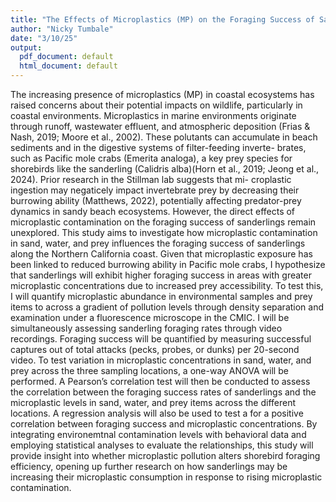 ```yaml
---
title: "The Effects of Microplastics (MP) on the Foraging Success of Sanderlings Calidris alba"
author: "Nicky Tumbale"
date: "3/10/25"
output:
  pdf_document: default
  html_document: default
---
```


  The increasing presence of microplastics (MP) in coastal ecosystems has raised concerns about their potential
impacts on wildlife, particularly in coastal environments. Microplastics in marine environments originate
through runoff, wastewater effluent, and atmospheric deposition (Frias & Nash, 2019; Moore et al., 2002).
These polutants can accumulate in beach sediments and in the digestive systems of filter-feeding inverte-
brates, such as Pacific mole crabs (Emerita analoga), a key prey species for shorebirds like the sanderling
(Calidris alba)(Horn et al., 2019; Jeong et al., 2024). Prior research in the Stillman lab suggests that mi-
croplastic ingestion may negaticely impact invertebrate prey by decreasing their burrowing ability (Matthews,
2022), potentially affecting predator-prey dynamics in sandy beach ecosystems. However, the direct effects
of microplastic contamination on the foraging success of sanderlings remain unexplored.
  This study aims to investigate how microplastic contamination in sand, water, and prey influences the
foraging success of sanderlings along the Northern California coast. Given that microplastic exposure has
been linked to reduced burrowing ability in Pacific mole crabs, I hypothesize that sanderlings will exhibit
higher foraging success in areas with greater microplastic concentrations due to increased prey accessibility.
To test this, I will quantify microplastic abundance in environmental samples and prey items to across a
gradient of pollution levels through density separation and examination under a fluorescence microscope in
the CMIC. I will be simultaneously assessing sanderling foraging rates through video recordings. Foraging
success will be quantified by measuring successful captures out of total attacks (pecks, probes, or dunks)
per 20-second video. To test variation in microplastic concentrations in sand, water, and prey across the
three sampling locations, a one-way ANOVA will be performed. A Pearson’s correlation test will then be
conducted to assess the correlation between the foraging success rates of sanderlings and the microplastic
levels in sand, water, and prey items across the different locations. A regression analysis will also be used
to test a for a positive correlation between foraging success and microplastic concentrations. By integrating
environemtnal contamination levels with behavioral data and employing statistical analyses to evaluate the
relationships, this study will provide insight into whether microplastic pollution alters shorebird foraging
efficiency, opening up further research on how sanderlings may be increasing their microplastic consumption
in response to rising microplastic contamination.


